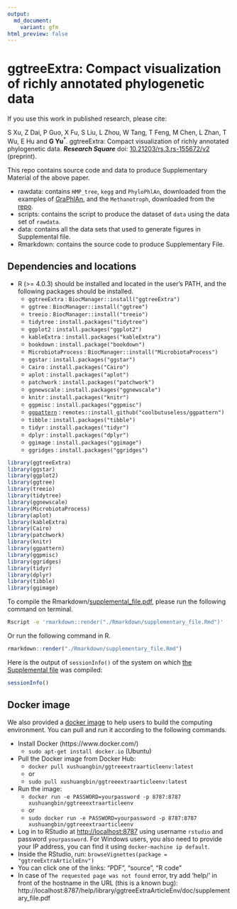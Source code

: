```yaml
---
output:
  md_document:
    variant: gfm
html_preview: false
---
```


<!-- README.md is generated from README.Rmd. Please edit that file -->

# ggtreeExtra: Compact visualization of richly annotated phylogenetic data

If you use this work in published research, please cite:

S Xu, Z Dai, P Guo, X Fu, S Liu, L Zhou, W Tang, T Feng, M Chen, L Zhan, T Wu, E Hu and __G Yu__<sup>\*</sup>. ggtreeExtra: Compact visualization of richly annotated phylogenetic data. __*Research Square*__ doi: [10.21203/rs.3.rs-155672/v2](https://doi.org/10.21203/rs.3.rs-155672/v2) (preprint).


This repo contains source code and data to produce <!--Manuscript and-->Supplementary Material of the above paper.

  + rawdata: contains `HMP_tree`, `kegg` and `PhyloPhlAn`, downloaded from the examples of [GraPhlAn](https://github.com/biobakery/graphlan/tree/master/examples), and the `Methanotroph`, downloaded from the [repo](https://github.com/TheWrightonLab/Methanotroph_rpS3Analyses_SmithWrighton2018).
  + scripts: contains the script to produce the dataset of `data` using the data set of `rawdata`.
  + data: contains all the data sets that used to generate figures in Supplemental file.
  + Rmarkdown: contains the source code to produce Supplementary File.


## Dependencies and locations
  <!-- - GNU Make should be located in the user’s PATH -->
  <!-- - Python (2 or 3) should be installed and located in the user’s PATH -->
  <!--and `Biopython` also should be installed. -->

  + R (>= 4.0.3) should be installed and located in the user's PATH, and the following packages should be installed.
    - `ggtreeExtra` :                                          `BiocManager::install("ggtreeExtra")`
    - `ggtree` :                                               `BiocManager::install("ggtree")`
    - `treeio` :                                               `BiocManager::install("treeio")`
    - `tidytree` :                                             `install.packages("tidytree")`
    - `ggplot2` :                                              `install.packages("ggplot2")`
    - `kableExtra` :                                           `install.packages("kableExtra")`
    - `bookdown` :                                             `install.package("bookdown")`
    - `MicrobiotaProcess` :                                    `BiocManager::install("MicrobiotaProcess")`
    - `ggstar` :                                               `install.packages("ggstar")`
    - `Cairo` :                                                `install.packages("Cairo")`
    - `aplot` :                                                `install.packages("aplot")`
    - `patchwork` :                                            `install.packages("patchwork")`
    - `ggnewscale` :                                           `install.packages("ggnewscale")`
    - `knitr` :                                                `install.packages("knitr")`
    - `ggpmisc` :                                              `install.packages("ggpmisc")`
    - [`ggpattern`](https://github.com/coolbutuseless/ggpattern) :      `remotes::install_github("coolbutuseless/ggpattern")`
    - `tibble` :                                             `install.packages("tibble")`
    - `tidyr` :                                              `install.packages("tidyr")`
    - `dplyr` :                                              `install.packages("dplyr")`
    - `ggimage` :                                             `install.packages("ggimage")`
    - `ggridges` :                                            `install.packages("ggridges")`
  
```r
library(ggtreeExtra)
library(ggstar)
library(ggplot2)
library(ggtree)
library(treeio)
library(tidytree)
library(ggnewscale)
library(MicrobiotaProcess)
library(aplot)
library(kableExtra)
library(Cairo)
library(patchwork)
library(knitr)
library(ggpattern)
library(ggpmisc)
library(ggridges)
library(tidyr)
library(dplyr)
library(tibble)
library(ggimage)
```

To compile the <!-- Rmarkdown/manuscript.docx and --> Rmarkdown/[supplemental_file.pdf](Rmarkdown/supplementary_file.pdf), please run the following command on terminal.

<!-- ```r
make manuscript && make supple 
``` -->

```bash
Rscript -e 'rmarkdown::render("./Rmarkdown/supplementary_file.Rmd")'
```

Or run the following command in R.

```r
rmarkdown::render("./Rmarkdown/supplementary_file.Rmd")
```

Here is the output of `sessionInfo()` of the system on which [the Supplemental file](Rmarkdown/supplementary_file.pdf) was compiled:

```r
sessionInfo()
```

## Docker image

We also provided a [docker image](https://hub.docker.com/r/xushuangbin/ggtreeextraarticleenv) to help users to build the computing environment. You can pull and run it according to the following commands.

- Install Docker (https://www.docker.com/)
  - `sudo apt-get install docker.io` (Ubuntu)
- Pull the Docker image from Docker Hub:
  - `docker pull xushuangbin/ggtreeextraarticleenv:latest`
  - or
  - `sudo pull xushuangbin/ggtreeextraarticleenv:latest`
- Run the image:
  - `docker run -e PASSWORD=yourpassword -p 8787:8787 xushuangbin/ggtreeextraarticleenv`
  - or
  - `sudo docker run -e PASSWORD=yourpassword -p 8787:8787 xushuangbin/ggtreeextraarticleenv`
- Log in to RStudio at [http://localhost:8787](http://localhost:8787) using username `rstudio` and password `yourpassword`. For Windows users, you also need to provide your IP address, you can find it using `docker-machine ip default`.
+ Inside the RStudio, run:
  `browseVignettes(package = "ggtreeExtraArticleEnv")`
- You can click one of the links: "PDF", "source", "R code"
- In case of `The requested page was not found` error, try add 'help/' in front of the hostname in the URL (this is a known bug):
  http://localhost:8787/help/library/ggtreeExtraArticleEnv/doc/supplementary_file.pdf
